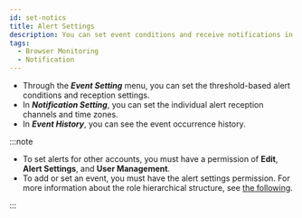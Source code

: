 ```yaml
---
id: set-notics
title: Alert Settings
description: You can set event conditions and receive notifications in various forms.
tags:
  - Browser Monitoring
  - Notification
---
```


-   Through the **_Event Setting_** menu, you can set the threshold-based alert conditions and reception settings.
-   In **_Notification Setting_**, you can set the individual alert reception channels and time zones.
-   In **_Event History_**, you can see the event occurrence history.

:::note

-   To set alerts for other accounts, you must have a permission of **Edit**, **Alert Settings**, and **User Management**.
-   To add or set an event, you must have the alert settings permission. For more information about the role hierarchical structure, see [the following](../project/project-structure).

:::

